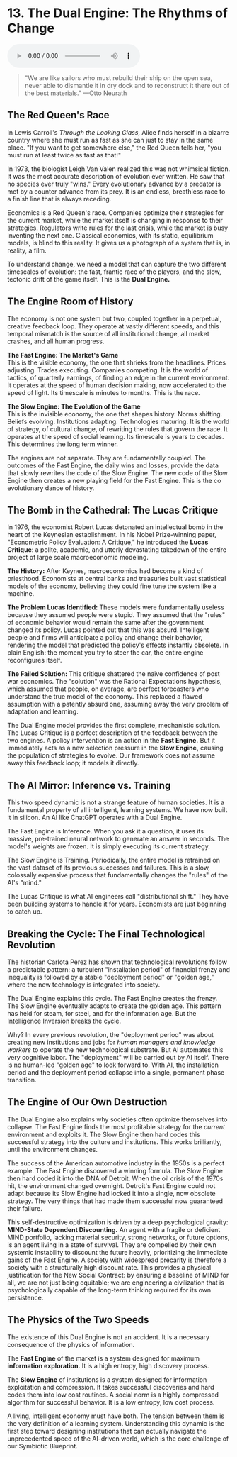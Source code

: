 # 13. The Dual Engine: The Rhythms of Change

<audio controls className="w-full mt-6">
  <source
    src="https://storage.googleapis.com/webstatics.ii.inc/Chapter-13-TLE.mp3"
    type="audio/mp3"
  />
</audio>

> "We are like sailors who must rebuild their ship on the open sea, never able to dismantle it in dry dock and to reconstruct it there out of the best materials."
> —Otto Neurath

## The Red Queen's Race

In Lewis Carroll's _Through the Looking Glass_, Alice finds herself in a bizarre country where she must run as fast as she can just to stay in the same place. "If you want to get somewhere else," the Red Queen tells her, "you must run at least twice as fast as that\!"

In 1973, the biologist Leigh Van Valen realized this was not whimsical fiction. It was the most accurate description of evolution ever written. He saw that no species ever truly "wins." Every evolutionary advance by a predator is met by a counter advance from its prey. It is an endless, breathless race to a finish line that is always receding.

Economics is a Red Queen's race. Companies optimize their strategies for the current market, while the market itself is changing in response to their strategies. Regulators write rules for the last crisis, while the market is busy inventing the next one. Classical economics, with its static, equilibrium models, is blind to this reality. It gives us a photograph of a system that is, in reality, a film.

To understand change, we need a model that can capture the two different timescales of evolution: the fast, frantic race of the players, and the slow, tectonic drift of the game itself. This is the **Dual Engine.**

## The Engine Room of History

The economy is not one system but two, coupled together in a perpetual, creative feedback loop. They operate at vastly different speeds, and this temporal mismatch is the source of all institutional change, all market crashes, and all human progress.

**The Fast Engine: The Market's Game**  
This is the visible economy, the one that shrieks from the headlines. Prices adjusting. Trades executing. Companies competing. It is the world of tactics, of quarterly earnings, of finding an edge in the current environment. It operates at the speed of human decision making, now accelerated to the speed of light. Its timescale is minutes to months. This is the race.

**The Slow Engine: The Evolution of the Game**  
This is the invisible economy, the one that shapes history. Norms shifting. Beliefs evolving. Institutions adapting. Technologies maturing. It is the world of strategy, of cultural change, of rewriting the rules that govern the race. It operates at the speed of social learning. Its timescale is years to decades. This determines the long term winner.

The engines are not separate. They are fundamentally coupled. The outcomes of the Fast Engine, the daily wins and losses, provide the data that slowly rewrites the code of the Slow Engine. The new code of the Slow Engine then creates a new playing field for the Fast Engine. This is the co evolutionary dance of history.

## The Bomb in the Cathedral: The Lucas Critique

In 1976, the economist Robert Lucas detonated an intellectual bomb in the heart of the Keynesian establishment. In his Nobel Prize-winning paper, "Econometric Policy Evaluation: A Critique," he introduced the **Lucas Critique**: a polite, academic, and utterly devastating takedown of the entire project of large scale macroeconomic modeling.

**The History:** After Keynes, macroeconomics had become a kind of priesthood. Economists at central banks and treasuries built vast statistical models of the economy, believing they could fine tune the system like a machine.

**The Problem Lucas Identified:** These models were fundamentally useless because they assumed people were stupid. They assumed that the "rules" of economic behavior would remain the same after the government changed its policy. Lucas pointed out that this was absurd. Intelligent people and firms will anticipate a policy and change their behavior, rendering the model that predicted the policy's effects instantly obsolete. In plain English: the moment you try to steer the car, the entire engine reconfigures itself.

**The Failed Solution:** This critique shattered the naive confidence of post war economics. The "solution" was the Rational Expectations hypothesis, which assumed that people, on average, are perfect forecasters who understand the true model of the economy. This replaced a flawed assumption with a patently absurd one, assuming away the very problem of adaptation and learning.

The Dual Engine model provides the first complete, mechanistic solution. The Lucas Critique is a perfect description of the feedback between the two engines. A policy intervention is an action in the **Fast Engine.** But it immediately acts as a new selection pressure in the **Slow Engine,** causing the population of strategies to evolve. Our framework does not assume away this feedback loop; it models it directly.

## The AI Mirror: Inference vs. Training

This two speed dynamic is not a strange feature of human societies. It is a fundamental property of all intelligent, learning systems. We have now built it in silicon. An AI like ChatGPT operates with a Dual Engine.

The Fast Engine is Inference. When you ask it a question, it uses its massive, pre-trained neural network to generate an answer in seconds. The model's weights are frozen. It is simply executing its current strategy.

The Slow Engine is Training. Periodically, the entire model is retrained on the vast dataset of its previous successes and failures. This is a slow, colossally expensive process that fundamentally changes the "rules" of the AI's "mind."

The Lucas Critique is what AI engineers call "distributional shift." They have been building systems to handle it for years. Economists are just beginning to catch up.

## Breaking the Cycle: The Final Technological Revolution

The historian Carlota Perez has shown that technological revolutions follow a predictable pattern: a turbulent "installation period" of financial frenzy and inequality is followed by a stable "deployment period" or "golden age," where the new technology is integrated into society.

The Dual Engine explains this cycle. The Fast Engine creates the frenzy. The Slow Engine eventually adapts to create the golden age. This pattern has held for steam, for steel, and for the information age. But the Intelligence Inversion breaks the cycle.

Why? In every previous revolution, the "deployment period" was about creating new institutions and jobs for _human managers and knowledge workers_ to operate the new technological substrate. But AI automates this very cognitive labor. The "deployment" will be carried out by AI itself. There is no human-led "golden age" to look forward to. With AI, the installation period and the deployment period collapse into a single, permanent phase transition.

## The Engine of Our Own Destruction

The Dual Engine also explains why societies often optimize themselves into collapse. The Fast Engine finds the most profitable strategy for the _current_ environment and exploits it. The Slow Engine then hard codes this successful strategy into the culture and institutions. This works brilliantly, until the environment changes.

The success of the American automotive industry in the 1950s is a perfect example. The Fast Engine discovered a winning formula. The Slow Engine then hard coded it into the DNA of Detroit. When the oil crisis of the 1970s hit, the environment changed overnight. Detroit's Fast Engine could not adapt because its Slow Engine had locked it into a single, now obsolete strategy. The very things that had made them successful now guaranteed their failure.

This self-destructive optimization is driven by a deep psychological gravity: **MIND-State Dependent Discounting.** An agent with a fragile or deficient MIND portfolio, lacking material security, strong networks, or future options, is an agent living in a state of survival. They are compelled by their own systemic instability to discount the future heavily, prioritizing the immediate gains of the Fast Engine. A society with widespread precarity is therefore a society with a structurally high discount rate. This provides a physical justification for the New Social Contract: by ensuring a baseline of MIND for all, we are not just being equitable; we are engineering a civilization that is psychologically capable of the long-term thinking required for its own persistence.

## The Physics of the Two Speeds

The existence of this Dual Engine is not an accident. It is a necessary consequence of the physics of information.

The **Fast Engine** of the market is a system designed for maximum **information exploration.** It is a high entropy, high discovery process.

The **Slow Engine** of institutions is a system designed for information exploitation and compression. It takes successful discoveries and hard codes them into low cost routines. A social norm is a highly compressed algorithm for successful behavior. It is a low entropy, low cost process.

A living, intelligent economy must have both. The tension between them is the very definition of a learning system. Understanding this dynamic is the first step toward designing institutions that can actually navigate the unprecedented speed of the AI-driven world, which is the core challenge of our Symbiotic Blueprint.
